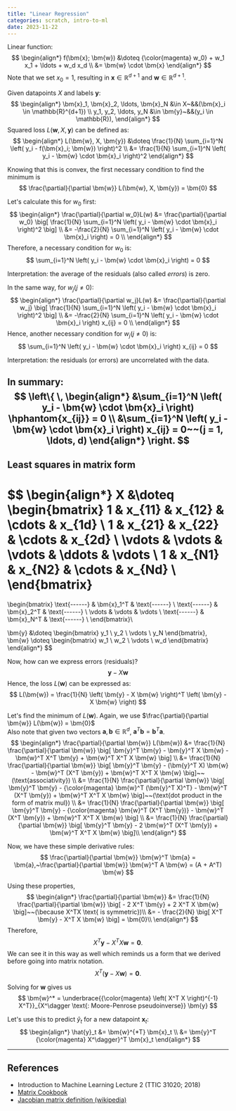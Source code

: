 ```yaml
---
title: "Linear Regression"
categories: scratch, intro-to-ml
date: 2023-11-22
---
```


Linear function:
$$
\begin{align*}
f(\bm{x}; \bm{w}) &\doteq {\color{magenta} w_0} + w_1 x_1 + \ldots + w_d x_d \\
&= \bm{w} \cdot \bm{x}
\end{align*}
$$
Note that we set $x_0 = 1$, resulting in $\bm{x} \in \mathbb{R}^{d+1}$ and $\bm{w} \in \mathbb{R}^{d+1}$.

Given datapoints $X$ and labels $\bm{y}$:
$$
\begin{align*}
\bm{x}_1, \bm{x}_2, \ldots, \bm{x}_N &\in X~&&(\bm{x}_i \in \mathbb{R}^{d+1}) \\
y_1, y_2, \ldots, y_N &\in \bm{y}~&&(y_i \in \mathbb{R}),
\end{align*}
$$
Squared loss $L(\bm{w}, X, \bm{y})$ can be defined as:
$$
\begin{align*}
L(\bm{w}, X, \bm{y}) &\doteq \frac{1}{N} \sum_{i=1}^N \left( y_i - f(\bm{x}_i; \bm{w}) \right)^2 \\
&= \frac{1}{N} \sum_{i=1}^N \left( y_i - \bm{w} \cdot \bm{x}_i \right)^2
\end{align*}
$$

Knowing that this is convex, the first necessary condition to find the minimum is
$$
\frac{\partial}{\partial \bm{w}} L(\bm{w}, X, \bm{y}) = \bm{0}
$$

Let's calculate this for $w_0$ first:
$$
\begin{align*}
\frac{\partial}{\partial w_0}L(w) &= \frac{\partial}{\partial w_0} \big[ \frac{1}{N} \sum_{i=1}^N \left( y_i - \bm{w} \cdot \bm{x}_i \right)^2 \big] \\
&= -\frac{2}{N} \sum_{i=1}^N \left( y_i - \bm{w} \cdot \bm{x}_i \right) = 0 \\
\end{align*}
$$
Therefore, a necessary condition for $w_0$ is:
$$
\sum_{i=1}^N \left( y_i - \bm{w} \cdot \bm{x}_i \right) = 0
$$

Interpretation: the average of the residuals (also called *errors*) is zero.

In the same way, for $w_j (j \neq 0)$:
$$
\begin{align*}
\frac{\partial}{\partial w_j}L(w) &= \frac{\partial}{\partial w_j} \big[ \frac{1}{N} \sum_{i=1}^N \left( y_i - \bm{w} \cdot \bm{x}_i \right)^2 \big] \\
&= -\frac{2}{N} \sum_{i=1}^N \left( y_i - \bm{w} \cdot \bm{x}_i \right) x_{ij} = 0 \\
\end{align*}
$$
Hence, another necessary condition for $w_j (j \neq 0)$ is:
$$
\sum_{i=1}^N \left( y_i - \bm{w} \cdot \bm{x}_i \right) x_{ij} = 0
$$

Interpretation: the residuals (or errors) are uncorrelated with the data.

**In summary:**
$$
\left\{ \,
\begin{align*}
&\sum_{i=1}^N \left( y_i - \bm{w} \cdot \bm{x}_i \right) \hphantom{x_{ij}} = 0 \\
&\sum_{i=1}^N \left( y_i - \bm{w} \cdot \bm{x}_i \right) x_{ij} = 0~~(j = 1, \ldots, d)
\end{align*}
\right.
$$
---
## Least squares in matrix form
$$
\begin{align*}
X &\doteq
\begin{bmatrix}
  1 & x_{11} & x_{12} & \cdots & x_{1d} \\
  1 & x_{21} & x_{22} & \cdots & x_{2d} \\
  \vdots  & \vdots & \vdots & \ddots & \vdots \\
  1 & x_{N1} & x_{N2} & \cdots & x_{Nd} \\
\end{bmatrix}
=
\begin{bmatrix}
  \text{------} & \bm{x}_1^T & \text{------} \\
  \text{------} & \bm{x}_2^T & \text{------} \\
  \vdots & \vdots & \vdots \\
  \text{------} & \bm{x}_N^T & \text{------} \\
\end{bmatrix}\\

\bm{y} &\doteq
\begin{bmatrix}
y_1 \\
y_2 \\
\vdots \\
y_N
\end{bmatrix},
\bm{w} \doteq
\begin{bmatrix}
w_1 \\
w_2 \\
\vdots \\
w_d
\end{bmatrix}
\end{align*}
$$

Now, how can we express errors (residuals)?
$$
\bm{y} - X \bm{w}
$$
Hence, the loss $L(\bm{w})$ can be expressed as:
$$
L(\bm{w}) = \frac{1}{N} \left( \bm{y} - X \bm{w} \right)^T \left( \bm{y} - X \bm{w} \right)
$$

Let's find the minimum of $L(\bm{w})$. Again, we use $\frac{\partial}{\partial \bm{w}} L(\bm{w}) = \bm{0}$  
Also note that given two vectors $\bm{a}, \bm{b} \in \mathbb{R}^d$, $\bm{a}^T \bm{b} = \bm{b}^T \bm{a}$.
$$
\begin{align*}
\frac{\partial}{\partial \bm{w}} L(\bm{w}) &= \frac{1}{N} \frac{\partial}{\partial \bm{w}} \big[ \bm{y}^T \bm{y} - \bm{y}^T X \bm{w} - \bm{w}^T X^T \bm{y} + \bm{w}^T X^T X \bm{w} \big] \\
&= \frac{1}{N} \frac{\partial}{\partial \bm{w}} \big[ \bm{y}^T \bm{y} - (\bm{y}^T X) \bm{w} - \bm{w}^T (X^T \bm{y}) + \bm{w}^T X^T X \bm{w} \big]~~(\text{associativity}) \\
&= \frac{1}{N} \frac{\partial}{\partial \bm{w}} \big[ \bm{y}^T \bm{y} - {\color{magenta} \bm{w}^T (\bm{y}^T X)^T} - \bm{w}^T (X^T \bm{y}) + \bm{w}^T X^T X \bm{w} \big]~~(\text{dot product in the form of matrix mul}) \\
&= \frac{1}{N} \frac{\partial}{\partial \bm{w}} \big[ \bm{y}^T \bm{y} - {\color{magenta} \bm{w}^T (X^T \bm{y})} - \bm{w}^T (X^T \bm{y}) + \bm{w}^T X^T X \bm{w} \big] \\
&= \frac{1}{N} \frac{\partial}{\partial \bm{w}} \big[ \bm{y}^T \bm{y} - 2 \bm{w}^T (X^T \bm{y}) + \bm{w}^T X^T X \bm{w} \big]\\
\end{align*}
$$

Now, we have these simple derivative rules:
$$
\frac{\partial}{\partial \bm{w}} \bm{w}^T \bm{a} = \bm{a},~\frac{\partial}{\partial \bm{w}} \bm{w}^T A \bm{w} = (A + A^T) \bm{w}
$$

Using these properties,
$$
\begin{align*}
\frac{\partial}{\partial \bm{w}} &= \frac{1}{N} \frac{\partial}{\partial \bm{w}} 
 \big[ - 2 X^T \bm{y} + 2 X^T X \bm{w} \big]~~(\because X^TX \text{ is symmetric})\\
&=  - \frac{2}{N} \big[ X^T \bm{y} - X^T X \bm{w} \big] = \bm{0}\\
\end{align*}
$$
Therefore,
$$
X^T \bm{y} - X^T X \bm{w} = \bm{0}.
$$
We can see it in this way as well which reminds us a form that we derived before going into matrix notation.
$$
X^T \left( \bm{y} - X \bm{w} \right) = \bm{0}.
$$

Solving for $\bm{w}$ gives us
$$
\bm{w}^* = \underbrace{{\color{magenta} \left( X^T X \right)^{-1} X^T}}_{X^\dagger \text{: Moore-Penrose pseudoinverse}} \bm{y}
$$

Let's use this to predict $\hat{y}_t$ for a new datapoint $\bm{x}_t$:
$$
\begin{align*}
\hat{y}_t &= \bm{w}^{*T} \bm{x}_t \\
&= \bm{y}^T {\color{magenta} X^\dagger}^T \bm{x}_t
\end{align*}
$$

---

## References
- Introduction to Machine Learning Lecture 2 (TTIC 31020; 2018)
- [Matrix Cookbook](https://www.math.uwaterloo.ca/~hwolkowi/matrixcookbook.pdf)
- [Jacobian matrix definition (wikipedia)](https://en.wikipedia.org/wiki/Jacobian_matrix_and_determinant)